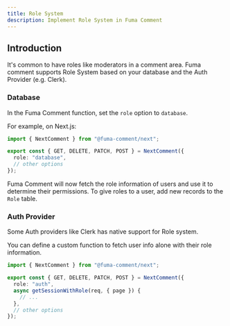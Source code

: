 ```yaml
---
title: Role System
description: Implement Role System in Fuma Comment
---
```


## Introduction

It's common to have roles like moderators in a comment area.
Fuma comment supports Role System based on your database and the Auth Provider (e.g. Clerk).

### Database

In the Fuma Comment function, set the `role` option to `database`.

For example, on Next.js:

```ts title="app/api/comments/[[...comment]]/route.ts"
import { NextComment } from "@fuma-comment/next";

export const { GET, DELETE, PATCH, POST } = NextComment({
  role: "database",
  // other options
});
```

Fuma Comment will now fetch the role information of users and use it to determine their permissions.
To give roles to a user, add new records to the `Role` table.

### Auth Provider

Some Auth providers like Clerk has native support for Role system.

You can define a custom function to fetch user info alone with their role information.

```ts title="app/api/comments/[[...comment]]/route.ts"
import { NextComment } from "@fuma-comment/next";

export const { GET, DELETE, PATCH, POST } = NextComment({
  role: "auth",
  async getSessionWithRole(req, { page }) {
    // ...
  },
  // other options
});
```
